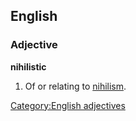 ==English==

===Adjective===
'''nihilistic'''
# Of or relating to [[nihilism]].
[[Category:English adjectives]]